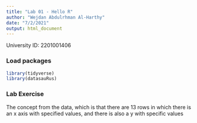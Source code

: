 ```yaml
---
title: "Lab 01 - Hello R"
author: "Wejdan Abdulrhman Al-Harthy" 
date: "7/2/2021"
output: html_document
---
```


University ID: 2201001406

### Load packages

```r
library(tidyverse) 
library(datasauRus)
```


### Lab Exercise

The concept from the data, which is that there are 13 rows in which there is an x axis with specified values, and there is also a y with specific values